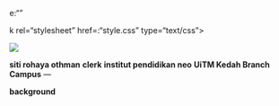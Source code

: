   
e:""  
  
  
k rel="stylesheet" href=:"style.css" type="text/css">  
  
  
  <img src="image/profile1.jpeg" style="width:20%, border:10px solid" align="centre">
  
**siti rohaya othman**
**clerk**
**institut pendidikan neo**
**UiTM Kedah Branch Campus**
---

**background**

